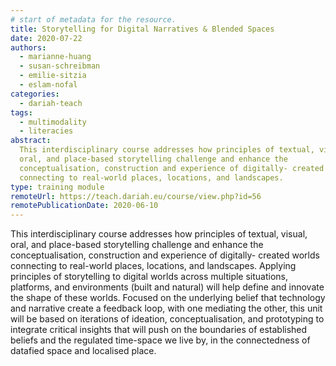 ```yaml
---
# start of metadata for the resource.
title: Storytelling for Digital Narratives & Blended Spaces
date: 2020-07-22
authors:
  - marianne-huang
  - susan-schreibman
  - emilie-sitzia
  - eslam-nofal
categories:
  - dariah-teach
tags:
  - multimodality
  - literacies
abstract:
  This interdisciplinary course addresses how principles of textual, visual,
  oral, and place-based storytelling challenge and enhance the
  conceptualisation, construction and experience of digitally- created worlds
  connecting to real-world places, locations, and landscapes.
type: training module
remoteUrl: https://teach.dariah.eu/course/view.php?id=56
remotePublicationDate: 2020-06-10
---
```


This interdisciplinary course addresses how principles of textual, visual, oral,
and place-based storytelling challenge and enhance the conceptualisation,
construction and experience of digitally- created worlds connecting to
real-world places, locations, and landscapes. Applying principles of
storytelling to digital worlds across multiple situations, platforms, and
environments (built and natural) will help define and innovate the shape of
these worlds. Focused on the underlying belief that technology and narrative
create a feedback loop, with one mediating the other, this unit will be based on
iterations of ideation, conceptualisation, and prototyping to integrate critical
insights that will push on the boundaries of established beliefs and the
regulated time-space we live by, in the connectedness of datafied space and
localised place.

<CTA
  title="Interested in learning more?"
  subtitle="Storytelling for Digital Narratives & Blended Spaces"
  url="https://teach.dariah.eu/course/view.php?id=56&section=0"
/>
